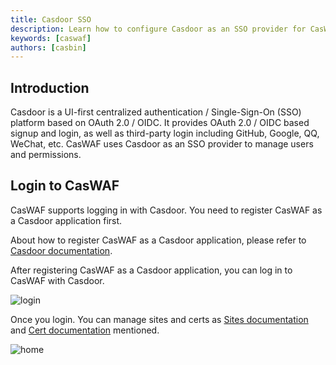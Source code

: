 ```yaml
---
title: Casdoor SSO
description: Learn how to configure Casdoor as an SSO provider for CasWAF.
keywords: [caswaf]
authors: [casbin]
---
```


## Introduction
Casdoor is a UI-first centralized authentication / Single-Sign-On (SSO) platform based on OAuth 2.0 / OIDC. It provides OAuth 2.0 / OIDC based signup and login, as well as third-party login including GitHub, Google, QQ, WeChat, etc.
CasWAF uses Casdoor as an SSO provider to manage users and permissions.

## Login to CasWAF
CasWAF supports logging in with Casdoor. You need to register CasWAF as a Casdoor application first.

About how to register CasWAF as a Casdoor application, please refer to [Casdoor documentation](https://casdoor.org/docs/application/config).

After registering CasWAF as a Casdoor application, you can log in to CasWAF with Casdoor.

![login](/img/casdoor-sso/login.png)

Once you login. You can manage sites and certs as [Sites documentation](/docs/site) and [Cert documentation](/docs/cert) mentioned.

![home](/img/sites/home.png)
